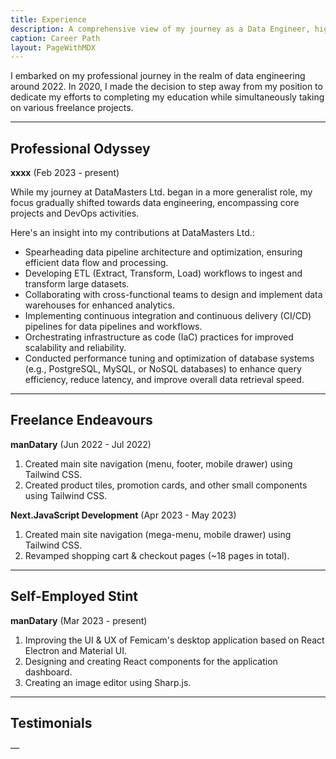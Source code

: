 ```yaml
---
title: Experience
description: A comprehensive view of my journey as a Data Engineer, highlighting core projects and DevOps experience.
caption: Career Path
layout: PageWithMDX
---
```


I embarked on my professional journey in the realm of data engineering around 2022. In 2020, I made the decision to step away from my position to dedicate my efforts to completing my education while simultaneously taking on various freelance projects.

---

## Professional Odyssey

**xxxx** (Feb 2023 - present)

While my journey at DataMasters Ltd. began in a more generalist role, my focus gradually shifted towards data engineering, encompassing core projects and DevOps activities.

Here's an insight into my contributions at DataMasters Ltd.:

- Spearheading data pipeline architecture and optimization, ensuring efficient data flow and processing.
- Developing ETL (Extract, Transform, Load) workflows to ingest and transform large datasets.
- Collaborating with cross-functional teams to design and implement data warehouses for enhanced analytics.
- Implementing continuous integration and continuous delivery (CI/CD) pipelines for data pipelines and workflows.
- Orchestrating infrastructure as code (IaC) practices for improved scalability and reliability.
- Conducted performance tuning and optimization of database systems (e.g., PostgreSQL, MySQL, or NoSQL databases) to enhance query efficiency, reduce latency, and improve overall data retrieval speed.

---

## Freelance Endeavours

**manDatary** (Jun 2022 - Jul 2022)

1. Created main site navigation (menu, footer, mobile drawer) using Tailwind CSS.
2. Created product tiles, promotion cards, and other small components using Tailwind CSS.

**Next.JavaScript Development** (Apr 2023 - May 2023)

1. Created main site navigation (mega-menu, mobile drawer) using Tailwind CSS.
2. Revamped shopping cart & checkout pages (~18 pages in total).

---

## Self-Employed Stint

**manDatary** (Mar 2023 - present)

1. Improving the UI & UX of Femicam's desktop application based on React Electron and Material UI.
2. Designing and creating React components for the application dashboard.
3. Creating an image editor using Sharp.js.

---

## Testimonials

&mdash;
